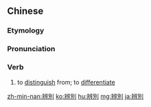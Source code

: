 {{also|辨别}}
==Chinese==
{{zh-forms|s=辨别}}

===Etymology===
{{zh-compound|辨|別|to identify, to differentiate|to differentiate}}

===Pronunciation===
{{zh-pron
|m=biànbié
|cat=v
}}

===Verb===
{{zh-verb}}

# to [[distinguish]] from; to [[differentiate]]

{{zh-cat|Advanced}}

[[zh-min-nan:辨別]]
[[ko:辨別]]
[[hu:辨別]]
[[mg:辨別]]
[[ja:辨別]]